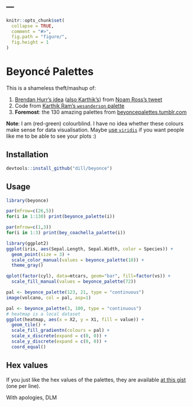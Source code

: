 ---
---

<!-- README.md is generated from README.Rmd. Please edit that file -->

```r
knitr::opts_chunk$set(
  collapse = TRUE,
  comment = "#>",
  fig.path = "figure/",
  fig.height = 1
)
```

# Beyoncé Palettes

This is a shameless theft/mashup of:

1. [Brendan Hurr's idea](https://twitter.com/bhive01/status/663910585461968896) ([also Karthik's](https://twitter.com/_inundata/status/663910271212122112)) from [Noam Ross's tweet](https://twitter.com/noamross/status/663907049244196864)
2. Code from [Karthik Ram's `wesanderson` palette](https://github.com/karthik/wesanderson)
3. **Foremost**: the 130 amazing palettes from [beyoncepalettes.tumblr.com](http://beyoncepalettes.tumblr.com/)

**Note**: I am (red-green) colourblind. I have no idea whether these colours make sense for data visualisation. Maybe [use `viridis`](https://github.com/sjmgarnier/viridis) if you want people like me to be able to see your plots :)

## Installation

```R
devtools::install_github("dill/beyonce")
```

## Usage

```r
library(beyonce)
```

```r
par(mfrow=c(26,5))
for(i in 1:130) print(beyonce_palette(i))
```

```r
par(mfrow=c(1,3))
for(i in 1:3) print(bey_coachella_palette(i))
```

```r
library(ggplot2)
ggplot(iris, aes(Sepal.Length, Sepal.Width, color = Species)) +
  geom_point(size = 3) +
  scale_color_manual(values = beyonce_palette(18)) +
  theme_gray()
```


```r
qplot(factor(cyl), data=mtcars, geom="bar", fill=factor(vs)) +
  scale_fill_manual(values = beyonce_palette(72))
```

```r
pal <- beyonce_palette(123, 21, type = "continuous")
image(volcano, col = pal, asp=1)
```

```r
pal <- beyonce_palette(3, 100, type = "continuous")
# heatmap is a local dataset
ggplot(heatmap, aes(x = X2, y = X1, fill = value)) +
  geom_tile() +
  scale_fill_gradientn(colours = pal) +
  scale_x_discrete(expand = c(0, 0)) +
  scale_y_discrete(expand = c(0, 0)) +
  coord_equal()
```

## Hex values

If you just like the hex values of the palettes, they are available [at this gist](https://gist.github.com/dill/fb75131e618c52564fc9) (one per line).

With apologies, DLM
